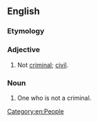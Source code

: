 ==English==

===Etymology===
{{prefix|en|non|criminal}}

===Adjective===
{{en-adj|-}}

# {{lb|en|legal}} Not [[criminal]]; [[civil]].

===Noun===
{{en-noun}}

# One who is not a criminal.

[[Category:en:People]]